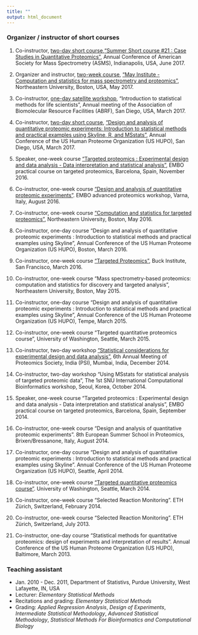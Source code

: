 ```yaml
---
title: ""
output: html_document
---
```



### Organizer / instructor of short courses

1. Co-instructor, [two-day short course](https://skyline.ms/project/home/software/Skyline/events/2017%20ASMS%20Course%20-%20Quantitative%20Proteomics/begin.view),["Summer Short course #21 : Case Studies in Quantitative Proteomics"](http://www.asms.org/conferences/annual-conference/short-courses/two-day-courses), Annual Conference of American Society for Mass Spectrometry (ASMS), Indianapolis, USA, June 2017.

2. Organizer and instructor, [two-week course](https://github.com/MayInstitute/MayInstitute2017), [“May Institute - Computation and statistics for mass spectrometry
and proteomics”](http://computationalproteomics.ccis.northeastern.edu/), Northeastern University, Boston, USA, May 2017.

3. Co-instructor, [one-day satellite workshop]((https://github.com/MeenaChoi/ABRF2017_satellite_workshop)), “Introduction to statistical methods for life scientists”, Annual
meeting of the Association of Biomolecular Resource Facilities (ABRF), San Diego, USA, March 2017.

4. Co-instructor, [two-day short course](https://github.com/MeenaChoi/USHUPO2017_shortcourse), [“Design and analysis of quantitative proteomic experiments: Introduction to statistical methods and practical examples using Skyline, R, and MSstats”](https://www.ushupo.org/Conference/ShortCourses/tabid/68/Default.aspx), Annual Conference of the
US Human Proteome Organization (US HUPO), San Diego, USA, March 2017.

5. Speaker, one-week course [“Targeted proteomics : Experimental design and data analysis - Data interpretation
and statistical analysis”](http://events.embo.org/16-targeted-proteomics/), EMBO practical course on targeted proteomics, Barcelona, Spain, November 2016.

6. Co-instructor, one-week course [“Design and analysis of quantitative proteomic experiments”](http://events.embo.org/16-proteomics/). EMBO advanced proteomics workshop, Varna, Italy, August 2016.

7. Co-instructor, one-week course [“Computation and statistics for targeted proteomics”](http://olga-vitek-lab.org/neu-short-course/), Northeastern University, Boston, May 2016.

8. Co-instructor, one-day course “Design and analysis of quantitative proteomic experiments : Introduction
to statistical methods and practical examples using Skyline”, Annual Conference of the US Human Proteome
Organization (US HUPO), Boston, March 2016.

9. Co-instructor, one-week course [“Targeted Proteomics”](https://skyline.ms/project/home/software/Skyline/events/2016%20Buck%20Institute%20Course/begin.view?), Buck Institute, San Francisco, March 2016.

10. Co-instructor, one-week course “Mass spectrometry-based proteomics: computation and statistics for discovery
and targeted analysis”, Northeastern University, Boston, May 2015.

10. Co-instructor, one-day course “Design and analysis of quantitative proteomic experiments : Introduction
to statistical methods and practical examples using Skyline”, Annual Conference of the US Human Proteome
Organization (US HUPO), Tempe, March 2015.

11. Co-instructor, one-week course “Targeted quantitative proteomics course”, University of Washington, Seattle,
March 2015.

12. Co-instructor, two-day workshop [“Statistical considerations for experimental design and data analysis”](http://www.bio.iitb.ac.in/~sanjeeva/psi2014/?page_id=2935), 6th
Annual Meeting of Proteomics Society, India (PSI), Mumbai, India, December 2014.

13. Co-instructor, two-day workshop “Using MSstats for statistical analysis of targeted proteomic data”, The 1st
SNU International Computational Bioinformatics workshop, Seoul, Korea, October 2014.

14. Speaker, one-week course “Targeted proteomics : Experimental design and data analysis - Data interpretation
and statistical analysis”, EMBO practical course on targeted proteomics, Barcelona, Spain, September 2014.

15. Co-instructor, one-week course “Design and analysis of quantitative proteomic experiments”. 8th European
Summer School in Proteomics, Brixen/Bressanone, Italy, August 2014.

16. Co-instructor, one-day course “Design and analysis of quantitative proteomic experiments : Introduction
to statistical methods and practical examples using Skyline”. Annual Conference of the US Human Proteome
Organization (US HUPO), Seattle, April 2014.

17. Co-instructor, one-week course [“Targeted quantitative proteomics course”](https://skyline.ms/project/home/software/Skyline/events/2014%20UW%20Course/begin.view). University of Washington, Seattle,
March 2014.

18. Co-instructor, one-week course “Selected Reaction Monitoring”. ETH Zürich, Switzerland, February 2014.

19. Co-instructor, one-week course “Selected Reaction Monitoring”. ETH Zürich, Switzerland, July 2013.

20. Co-instructor, one-day course “Statistical methods for quantitative proteomics: design of experiments and
interpretation of results”. Annual Conference of the US Human Proteome Organization (US HUPO), Baltimore,
March 2013.

### Teaching assistant

- Jan. 2010 - Dec. 2011, Department of Statistivs, Purdue University, West Lafayette, IN, USA
- Lecturer: *Elementary Statistical Methods*
- Recitations and grading: *Elementary Statistical Methods*
- Grading: *Applied Regression Analysis*, *Design of Experiments*, *Intermediate Statistical Methodology*, *Advanced Statistical Methodology*, *Statistical Methods For Bioinformatics and Computational Biology*
